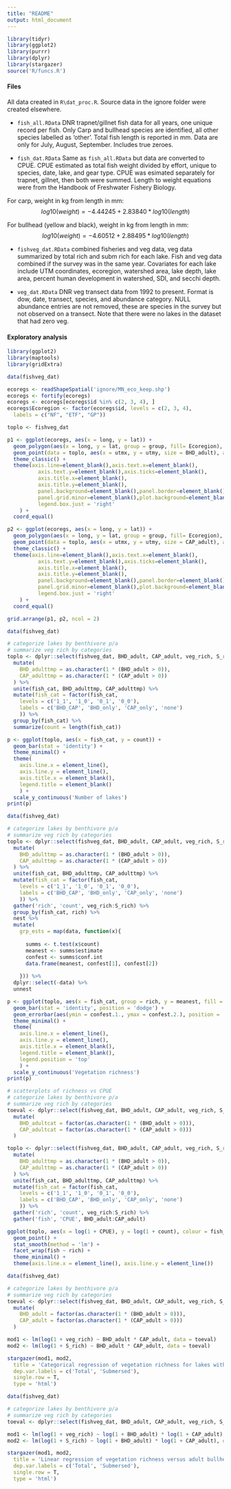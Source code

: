 ```yaml
---
title: "README"
output: html_document
---
```


```r
library(tidyr)
library(ggplot2)
library(purrr)
library(dplyr)
library(stargazer)
source('R/funcs.R')
```

#### Files

All data created in `R\dat_proc.R`.  Source data in the ignore folder were created elsewhere.

* `fish_all.RData` DNR trapnet/gillnet fish data for all years, one unique record per fish.  Only Carp and bullhead species are identified, all other species labelled as 'other'. Total fish length is reported in mm. Data are only for July, August, September.  Includes true zeroes. 

* `fish_dat.RData` Same as `fish_all.RData` but data are converted to CPUE.  CPUE estimated as total fish weight divided by effort, unique to species, date, lake, and gear type.  CPUE was esimated separately for trapnet, gillnet, then both were summed.  Length to weight equations were from the Handbook of Freshwater Fishery Biology.

For carp, weight in kg from length in mm:
$$
log10(weight) = -4.44245 + 2.83840 * log10(length)
$$

For bullhead (yellow and black), weight in kg from length in mm:
$$
log10(weight) = -4.60512 + 2.88495 * log10(length)
$$

* `fishveg_dat.RData` combined fisheries and veg data, veg data summarized by total rich and subm rich for each lake.  Fish and veg data combined if the survey was in the same year. Covariates for each lake include UTM coordinates, ecoregion, watershed area, lake depth, lake area, percent human development in watershed, SDI, and secchi depth.   

* `veg_dat.RData` DNR veg transect data from 1992 to present. Format is dow, date, transect, species, and abundance category.  NULL abundance entries are not removed, these are species in the survey but not observed on a transect.  Note that there were no lakes in the dataset that had zero veg.  

#### Exploratory analysis

```r
library(ggplot2)
library(maptools)
library(gridExtra)

data(fishveg_dat)

ecoregs <- readShapeSpatial('ignore/MN_eco_keep.shp')
ecoregs <- fortify(ecoregs)
ecoregs <- ecoregs[ecoregs$id %in% c(2, 3, 4), ]
ecoregs$Ecoregion <- factor(ecoregs$id, levels = c(2, 3, 4), 
  labels = c("NF", "ETF", "GP"))

toplo <- fishveg_dat

p1 <- ggplot(ecoregs, aes(x = long, y = lat)) + 
  geom_polygon(aes(x = long, y = lat, group = group, fill= Ecoregion), alpha = 0.5) +
  geom_point(data = toplo, aes(x = utmx, y = utmy, size = BHD_adult), alpha = 0.8) +
  theme_classic() + 
  theme(axis.line=element_blank(),axis.text.x=element_blank(),
          axis.text.y=element_blank(),axis.ticks=element_blank(),
          axis.title.x=element_blank(),
          axis.title.y=element_blank(),
          panel.background=element_blank(),panel.border=element_blank(),panel.grid.major=element_blank(),
          panel.grid.minor=element_blank(),plot.background=element_blank(), 
          legend.box.just = 'right'
    ) +
  coord_equal()

p2 <- ggplot(ecoregs, aes(x = long, y = lat)) + 
  geom_polygon(aes(x = long, y = lat, group = group, fill= Ecoregion), alpha = 0.5) +
  geom_point(data = toplo, aes(x = utmx, y = utmy, size = CAP_adult), alpha = 0.8) +
  theme_classic() + 
  theme(axis.line=element_blank(),axis.text.x=element_blank(),
          axis.text.y=element_blank(),axis.ticks=element_blank(),
          axis.title.x=element_blank(),
          axis.title.y=element_blank(),
          panel.background=element_blank(),panel.border=element_blank(),panel.grid.major=element_blank(),
          panel.grid.minor=element_blank(),plot.background=element_blank(), 
          legend.box.just = 'right'
    ) +
  coord_equal()

grid.arrange(p1, p2, ncol = 2)

```


```r

data(fishveg_dat)

# categorize lakes by benthivore p/a
# summarize veg rich by categories
toplo <- dplyr::select(fishveg_dat, BHD_adult, CAP_adult, veg_rich, S_rich) %>% 
  mutate(
    BHD_adulttmp = as.character(1 * (BHD_adult > 0)),
    CAP_adulttmp = as.character(1 * (CAP_adult > 0))
  ) %>% 
  unite(fish_cat, BHD_adulttmp, CAP_adulttmp) %>% 
  mutate(fish_cat = factor(fish_cat, 
    levels = c('1_1', '1_0', '0_1', '0_0'),
    labels = c('BHD_CAP', 'BHD_only', 'CAP_only', 'none')
    )) %>% 
  group_by(fish_cat) %>% 
  summarize(count = length(fish_cat))

p <- ggplot(toplo, aes(x = fish_cat, y = count)) + 
  geom_bar(stat = 'identity') +
  theme_minimal() + 
  theme(
    axis.line.x = element_line(),
    axis.line.y = element_line(), 
    axis.title.x = element_blank(), 
    legend.title = element_blank()
    ) +
  scale_y_continuous('Number of lakes')
print(p) 
```

```r

data(fishveg_dat)

# categorize lakes by benthivore p/a
# summarize veg rich by categories
toplo <- dplyr::select(fishveg_dat, BHD_adult, CAP_adult, veg_rich, S_rich) %>% 
  mutate(
    BHD_adulttmp = as.character(1 * (BHD_adult > 0)),
    CAP_adulttmp = as.character(1 * (CAP_adult > 0))
  ) %>% 
  unite(fish_cat, BHD_adulttmp, CAP_adulttmp) %>% 
  mutate(fish_cat = factor(fish_cat, 
    levels = c('1_1', '1_0', '0_1', '0_0'),
    labels = c('BHD_CAP', 'BHD_only', 'CAP_only', 'none')
    )) %>% 
  gather('rich', 'count', veg_rich:S_rich) %>%  
  group_by(fish_cat, rich) %>% 
  nest %>% 
  mutate(
    grp_ests = map(data, function(x){
      
      summs <- t.test(x$count)
      meanest <- summs$estimate
      confest <- summs$conf.int
      data.frame(meanest, confest[1], confest[2])
      
    })) %>% 
  dplyr::select(-data) %>% 
  unnest

p <- ggplot(toplo, aes(x = fish_cat, group = rich, y = meanest, fill = rich)) + 
  geom_bar(stat = 'identity', position = 'dodge') +
  geom_errorbar(aes(ymin = confest.1., ymax = confest.2.), position = 'dodge') +
  theme_minimal() + 
  theme(
    axis.line.x = element_line(),
    axis.line.y = element_line(), 
    axis.title.x = element_blank(), 
    legend.title = element_blank(), 
    legend.position = 'top'
    ) +
  scale_y_continuous('Vegetation richness')
print(p)  
```


```r
# scatterplots of richness vs CPUE
# categorize lakes by benthivore p/a
# summarize veg rich by categories
toeval <- dplyr::select(fishveg_dat, BHD_adult, CAP_adult, veg_rich, S_rich) %>% 
  mutate(
    BHD_adultcat = factor(as.character(1 * (BHD_adult > 0))),
    CAP_adultcat = factor(as.character(1 * (CAP_adult > 0)))
  )

toplo <- dplyr::select(fishveg_dat, BHD_adult, CAP_adult, veg_rich, S_rich) %>% 
  mutate(
    BHD_adulttmp = as.character(1 * (BHD_adult > 0)),
    CAP_adulttmp = as.character(1 * (CAP_adult > 0))
  ) %>% 
  unite(fish_cat, BHD_adulttmp, CAP_adulttmp) %>% 
  mutate(fish_cat = factor(fish_cat, 
    levels = c('1_1', '1_0', '0_1', '0_0'),
    labels = c('BHD_CAP', 'BHD_only', 'CAP_only', 'none')
    )) %>% 
  gather('rich', 'count', veg_rich:S_rich) %>% 
  gather('fish', 'CPUE', BHD_adult:CAP_adult)

ggplot(toplo, aes(x = log(1 + CPUE), y = log(1 + count), colour = fish_cat, group = fish_cat)) +
  geom_point() + 
  stat_smooth(method = 'lm') + 
  facet_wrap(fish ~ rich) + 
  theme_minimal() + 
  theme(axis.line.x = element_line(), axis.line.y = element_line())
```

```r

data(fishveg_dat)

# categorize lakes by benthivore p/a
# summarize veg rich by categories
toeval <- dplyr::select(fishveg_dat, BHD_adult, CAP_adult, veg_rich, S_rich) %>% 
  mutate(
    BHD_adult = factor(as.character(1 * (BHD_adult > 0))),
    CAP_adult = factor(as.character(1 * (CAP_adult > 0)))
  )

mod1 <- lm(log(1 + veg_rich) ~ BHD_adult * CAP_adult, data = toeval)
mod2 <- lm(log(1 + S_rich) ~ BHD_adult * CAP_adult, data = toeval)

stargazer(mod1, mod2, 
  title = 'Categorical regression of vegetation richness for lakes with and without benthivorous fish.  The first model is total vegetation richness and the second is submersed vegetation richness. Model intercepts are lakes with neither adult carp (CAP) nor adult bullhead (BHD).', 
  dep.var.labels = c('Total', 'Submersed'),
  single.row = T,
  type = 'html')
```

```r

data(fishveg_dat)

# categorize lakes by benthivore p/a
# summarize veg rich by categories
toeval <- dplyr::select(fishveg_dat, BHD_adult, CAP_adult, veg_rich, S_rich) 

mod1 <- lm(log(1 + veg_rich) ~ log(1 + BHD_adult) * log(1 + CAP_adult), data = toeval)
mod2 <- lm(log(1 + S_rich) ~ log(1 + BHD_adult) * log(1 + CAP_adult), data = toeval)

stargazer(mod1, mod2, 
  title = 'Linear regression of vegetation richness versus adult bullhead and carp CPUE.  The first model is total vegetation richness and the second is submersed vegetation richness.', 
  dep.var.labels = c('Total', 'Submersed'),
  single.row = T,
  type = 'html')
```
